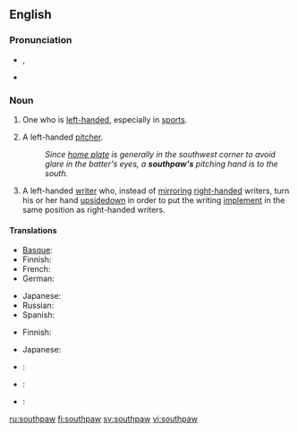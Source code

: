 {{was wotd|2006|September|30}}
==English==
{{wikipedia}}

===Pronunciation===
* {{IPA|/ˈsaʊθˌpɔː/}}, {{SAMPA|/saUT%pO:/}}
* {{audio|en-us-southpaw.ogg|Audio (US)}}

===Noun===
{{en-noun}}

# {{informal}} One who is [[left-handed]], especially in [[sport]]s.
# {{baseball}} A left-handed [[pitcher]].
#: ''Since [[home plate]] is generally in the southwest corner to avoid glare in the batter's eyes, a '''southpaw's''' pitching hand is to the south.''
# A left-handed [[write]]r who, instead of [[mirror]]ing [[right-handed]] writers, turn his or her hand [[upsidedown]] in order to put the writing [[implement]] in the same position as right-handed writers.

====Translations====
{{trans-top|informal: one who is left-handed}}
* [[Basque]]: {{t|eu|ezkerti|xs=Basque}}
* Finnish: {{t+|fi|vasuri}}
* French: {{t+|fr|gaucher|m}}
* German: {{t+|de|Linkshänder|m}}
{{trans-mid}}
* Japanese: {{t-|ja|左利き|tr=[[ひだりきき]], hidarikiki}}
* Russian: {{t-|ru|левша|m|f|tr=levšá}}
* Spanish: {{t+|es|zurdo|m}}
{{trans-bottom}}

{{trans-top|baseball: left-handed pitcher}}
* Finnish: {{t+|fi|vasuri}}
{{trans-mid}}
* Japanese: {{t|ja|サウスポー|tr=さうすぽー, sausupō}}
{{trans-bottom}}

{{trans-top|left-handed writer who turns their hand upside down to write}}
{{trans-mid}}
{{trans-bottom}}

{{checktrans-top}}
* {{ttbc|nl}}: {{t+|nl|linkshandig}}
* {{ttbc|Kurdish}}: {{t-|ku|destçep}}
{{trans-mid}}
* {{ttbc|Polish}}: {{t-|pl|leworęczny|m}}
{{trans-bottom}}

[[ru:southpaw]]
[[fi:southpaw]]
[[sv:southpaw]]
[[vi:southpaw]]